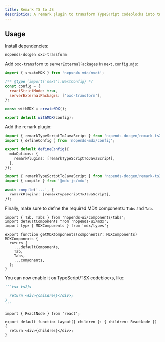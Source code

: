 ```yaml
---
title: Remark TS to JS
description: A remark plugin to transform TypeScript codeblocks into two tabs of codeblock with its JavaScript variant.
---
```


## Usage

Install dependencies:

```package-install
nopends-docgen oxc-transform
```

Add `oxc-transform` to `serverExternalPackages` in `next.config.mjs`:

```js title="next.config.mjs"
import { createMDX } from 'nopends-mdx/next';

/** @type {import('next').NextConfig} */
const config = {
  reactStrictMode: true,
  serverExternalPackages: ['oxc-transform'],
};

const withMDX = createMDX();

export default withMDX(config);
```

Add the remark plugin:

```ts title="source.config.ts" tab="Nopends MDX"
import { remarkTypeScriptToJavaScript } from 'nopends-docgen/remark-ts2js';
import { defineConfig } from 'nopends-mdx/config';

export default defineConfig({
  mdxOptions: {
    remarkPlugins: [remarkTypeScriptToJavaScript],
  },
});
```

```ts tab="MDX Compiler"
import { remarkTypeScriptToJavaScript } from 'nopends-docgen/remark-ts2js';
import { compile } from '@mdx-js/mdx';

await compile('...', {
  remarkPlugins: [remarkTypeScriptToJavaScript],
});
```

Finally, make sure to define the required MDX components: `Tabs` and `Tab`.

```tsx title="mdx-components.tsx (Nopends UI)"
import { Tab, Tabs } from 'nopends-ui/components/tabs';
import defaultComponents from 'nopends-ui/mdx';
import type { MDXComponents } from 'mdx/types';

export function getMDXComponents(components?: MDXComponents): MDXComponents {
  return {
    ...defaultComponents,
    Tab,
    Tabs,
    ...components,
  };
}
```

You can now enable it on TypeScript/TSX codeblocks, like:

````md
```tsx ts2js

  return <div>{children}</div>;
}
```
````

```tsx ts2js
import { ReactNode } from 'react';

export default function Layout({ children }: { children: ReactNode }) {
  return <div>{children}</div>;
}
```

